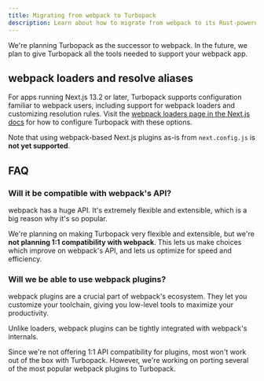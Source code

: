 ```yaml
---
title: Migrating from webpack to Turbopack
description: Learn about how to migrate from webpack to its Rust-powered successor, Turbopack.
---
```



We're planning Turbopack as the successor to webpack. In the future, we plan to give Turbopack all the tools needed to support your webpack app.

## webpack loaders and resolve aliases

For apps running Next.js 13.2 or later, Turbopack supports configuration familiar to webpack users, including support for webpack loaders and customizing resolution rules.
Visit the [webpack loaders page in the Next.js docs](https://nextjs.org/docs/app/api-reference/next-config-js/turbo#webpack-loaders) for how to configure Turbopack with these options.

Note that using webpack-based Next.js plugins as-is from `next.config.js` is **not yet supported**.

## FAQ

### Will it be compatible with webpack's API?

webpack has a huge API. It's extremely flexible and extensible, which is a big reason why it's so popular.

We're planning on making Turbopack very flexible and extensible, but we're **not planning 1:1 compatibility with webpack**. This lets us make choices which improve on webpack's API, and lets us optimize for speed and efficiency.

### Will we be able to use webpack plugins?

webpack plugins are a crucial part of webpack's ecosystem. They let you customize your toolchain, giving you low-level tools to maximize your productivity.

Unlike loaders, webpack plugins can be tightly integrated with webpack's internals.

Since we're not offering 1:1 API compatibility for plugins, most won't work out of the box with Turbopack. However, we're working on porting several of the most popular webpack plugins to Turbopack.
